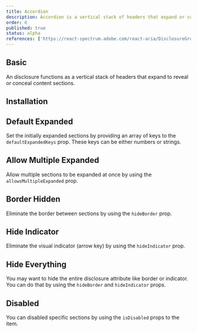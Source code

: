 ```yaml
---
title: Accordion
description: Accordion is a vertical stack of headers that expand or collapse to show or hide content, providing an organized, user-friendly way to manage information.
order: 6
published: true
status: alpha
references: ['https://react-spectrum.adobe.com/react-aria/DisclosureGroup.html#props']
---
```


## Basic

An disclosure functions as a vertical stack of headers that expand to reveal or conceal content sections.

<Demo className='flex-1' component='collections/disclosure-group/disclosure-group-demo' />

## Installation

<Install component='disclosure' />

## Default Expanded

Set the initially expanded sections by providing an array of keys to the `defaultExpandedKeys` prop. These keys can be either numbers or strings.

<Demo component='collections/disclosure-group/disclosure-group-default-expand-demo' />

## Allow Multiple Expanded

Allow multiple sections to be expanded at once by using the `allowsMultipleExpanded` prop.

<Demo component='collections/disclosure-group/disclosure-group-allow-multiple-expand-demo' />

## Border Hidden

Eliminate the border between sections by using the `hideBorder` prop.

<Demo component='collections/disclosure-group/disclosure-group-border-hidden-demo' />

## Hide Indicator

Eliminate the visual indicator (arrow key) by using the `hideIndicator` prop.

<Demo component='collections/disclosure-group/disclosure-group-hide-indicator-demo' />

## Hide Everything

You may want to hide the entire disclosure attribute like border or indicator. You can do that by using the `hideBorder` and `hideIndicator` props.

<Demo component='collections/disclosure-group/disclosure-group-hide-everything-demo' />

## Disabled

You can disabled specific sections by using the `isDisabled` props to the item.

<Demo component='collections/disclosure-group/disclosure-group-disabled-demo' />
